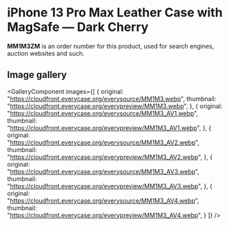 
# iPhone 13 Pro Max Leather Case with MagSafe — Dark Cherry

<Callout type='info' emoji='👉🏻'>**MM1M3ZM** is an order number for this product, used for search engines, auction websites and such.</Callout>

## Image gallery

<GalleryComponent
    images={[
      {
        original: "https://cloudfront.everycase.org/everysource/MM1M3.webp",
        thumbnail: "https://cloudfront.everycase.org/everypreview/MM1M3.webp",
      },
      {
        original: "https://cloudfront.everycase.org/everysource/MM1M3_AV1.webp",
        thumbnail: "https://cloudfront.everycase.org/everypreview/MM1M3_AV1.webp",
      },
      {
        original: "https://cloudfront.everycase.org/everysource/MM1M3_AV2.webp",
        thumbnail: "https://cloudfront.everycase.org/everypreview/MM1M3_AV2.webp",
      },
      {
        original: "https://cloudfront.everycase.org/everysource/MM1M3_AV3.webp",
        thumbnail: "https://cloudfront.everycase.org/everypreview/MM1M3_AV3.webp",
      },
      {
        original: "https://cloudfront.everycase.org/everysource/MM1M3_AV4.webp",
        thumbnail: "https://cloudfront.everycase.org/everypreview/MM1M3_AV4.webp",
      }
    ]}
  />
